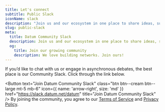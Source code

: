 ```yaml
---
title: Let's connect
subtitle: Public Slack
iconName: slack
description: "Join us and our ecosystem in one place to share ideas, support, and continue building the future."
slug: public-slack
meta:
  title: Datum Community Slack
  description: Join us and our ecosystem in one place to share ideas, support, and continue building the future.
  og:
    title: Join our growing community
    description: We love building networks. Join ours!
---
```


<Container tag="article" class="prose text-22 leading-[32px] m-auto max-w-3xl text-center">

If you’d like to chat with us or engage in asynchronous debates, the best place is our Community Slack. Click through the link below.

<Button
  text="Join Datum Community Slack"
  class="btn btn--cream btn--large mt-5 mb-6"
  icon={{ name: 'arrow-right', size: 'md' }}
  href="https://slack.datum.net/datum"
  title="Join Datum Community Slack"
/>
<Container class="text-base text-navy opacity-60">
By joining the community, you agree to our [Terms of Service](/legal/terms/) and [Privacy Policy](/legal/privacy/).
</Container>
</Container>



